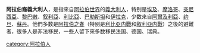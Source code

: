{{Infobox ethnic group
|group    = 阿拉伯裔義大利人<br/><small>Arabi in Italia（義大利語）</small><br/><small>عرب إيطاليا（阿拉伯語）</small>
|image    = 
|poptime = 680,000<ref>{{cite web|last1=Dati ISTAT 2016|first1=counting only immigrants from the [[Arab_world|Arab world]]|title=Cittadini stranieri in Italia - 2016|url=http://www.tuttitalia.it/statistiche/cittadini-stranieri-2016/|website=tuttitalia.it|access-date=2017-06-23|archive-date=2021-02-25|archive-url=https://web.archive.org/web/20210225083408/https://www.tuttitalia.it/statistiche/cittadini-stranieri-2016/|dead-url=no}}</ref>
|popplace = [[File:Flag_of_Lombardy.svg|20px]] [[倫巴底|倫巴底]], [[File:Flag_of_Piedmont.svg|20px]] [[皮埃蒙特|皮埃蒙特]], [[File:Flag_of_Lazio.svg|20px]] [[拉吉歐|拉吉歐]], [[File:Flag_of_Liguria.svg|20px]] [[利古里亞|利古里亞]], [[File:Flag_of_Tuscany.svg|20px]] [[托斯卡尼|托斯卡尼]]
|langs    = [[阿拉伯語|阿拉伯語]]、[[義大利語|義大利語]] 
|rels     = [[伊斯蘭教|伊斯蘭教]]、[[基督教|基督教]]
|related  = [[阿拉伯人|阿拉伯人]]、 [[阿拉伯人大流散|海外阿拉伯人]]、[[阿拉伯裔美國人|阿拉伯裔美國人]]、{{link-en|阿拉伯裔阿根廷人|Arab Argentine}}、{{link-en|阿拉伯裔巴西人|Arab Brazilian}}、{{link-en|阿拉伯裔加拿大人|Arab Canadians}}、{{link-en|阿拉伯裔墨西哥人|Arab Mexican}} 
}}
'''阿拉伯裔義大利人'''，是指來自[[阿拉伯世界|阿拉伯世界]]的[[義大利人|義大利人]]，特别是[[埃及|埃及]]、[[摩洛哥|摩洛哥]]、[[突尼西亞|突尼西亞]]、[[黎巴嫩|黎巴嫩]]、[[叙利亞|叙利亞]]、[[利比亞|利比亞]]、[[巴勒斯坦|巴勒斯坦]]和[[伊拉克|伊拉克]]，少数來自[[阿爾及利亞|阿爾及利亞]]、[[约旦|约旦]]、[[蘇丹|蘇丹]]。他們多数是[[阿拉伯之春|阿拉伯之春]]（特别是[[利比亞内戰|利比亞内戰]]和[[叙利亞内戰|叙利亞内戰]]）之後的避難者，很多人是非法移民，一些人留下來多数移民法国、德国、瑞典。

[[category:阿拉伯人|category:阿拉伯人]]